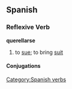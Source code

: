 == Spanish == 
=== Reflexive Verb === 
'''querellarse'''
# to [[sue]]; to bring [[suit]]
[[Category:Spanish verbs]] 
==== Conjugations ====
{{template:Es:-ar|querell}}